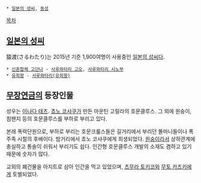  * [[일본의 성씨]], [[동성]]

[[목차]]
== [[일본의 성씨]] ==
猿渡(さるわたり)는 2015년 기준 1,900여명이 사용중인 [[일본의 성씨]]다.

 * [[신혼합체 고단나]] - [[사루와타리 고오]], [[사루와타리 시노부]]
 * [[유희왕]] - [[사루와타리(유희왕)]]

== [[무장연금]]의 등장인물 ==
성우는 [[이나다 테츠]]. [[쵸노 코샤쿠]]가 만든 마운틴 고릴라의 호문클루스. 그 외에 원숭이, 침팬지 등의 호문클루스를 부하로 부리고 있다.

본래 폭력단원으로, 부하로 부리는 호문크룰스들은 길거리에서 부리던 똘마니들이나 폭주족 시절의 후배이다. 밤거리에서 쵸노 코샤쿠에게 희생되었다.
[[원숭이]]라서 상하관계에 충실하고 통솔이 쉬워서 부리기도 쉽다. 인간형 호문클루스 개발의 소재도 겸하고 있기 때문에 숫자가 많다.

교외의 폐건물을 아지트로 삼아 인간을 먹고 있었으며, [[츠무라 토키코]]와 [[무토 카즈키]]에게 토벌되었다.
